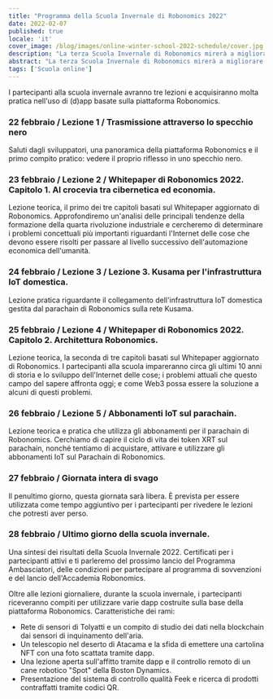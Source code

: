 ```yaml
---
title: "Programma della Scuola Invernale di Robonomics 2022"
date: 2022-02-07
published: true
locale: 'it'
cover_image: /blog/images/online-winter-school-2022-schedule/cover.jpg
description: "La terza Scuola Invernale di Robonomics mirerà a migliorare le esperienze degli utenti delle applicazioni decentralizzate nei compiti di controllo dei dispositivi intelligenti, inclusi scenari robotici complessi."
abstract: "La terza Scuola Invernale di Robonomics mirerà a migliorare le esperienze degli utenti delle applicazioni decentralizzate nei compiti di controllo dei dispositivi intelligenti, inclusi scenari robotici complessi."
tags: ['Scuola online']
---
```


<PostExpiredInfo/>

I partecipanti alla scuola invernale avranno tre lezioni e acquisiranno molta pratica nell'uso di (d)app basate sulla piattaforma Robonomics.

<TextCard>

### 22 febbraio / Lezione 1 / Trasmissione attraverso lo specchio nero

Saluti dagli sviluppatori, una panoramica della piattaforma Robonomics e il primo compito pratico: vedere il proprio riflesso in uno specchio nero.

</TextCard>

<TextCard>

### 23 febbraio / Lezione 2 / Whitepaper di Robonomics 2022. Capitolo 1. Al crocevia tra cibernetica ed economia.

Lezione teorica, il primo dei tre capitoli basati sul Whitepaper aggiornato di Robonomics. Approfondiremo un'analisi delle principali tendenze della formazione della quarta rivoluzione industriale e cercheremo di determinare i problemi concettuali più importanti riguardanti l'Internet delle cose che devono essere risolti per passare al livello successivo dell'automazione economica dell'umanità.

</TextCard>

<TextCard>

### 24 febbraio / Lezione 3 / Lezione 3. Kusama per l'infrastruttura IoT domestica.

Lezione pratica riguardante il collegamento dell'infrastruttura IoT domestica gestita dal parachain di Robonomics sulla rete Kusama.

</TextCard>

<TextCard>

### 25 febbraio / Lezione 4 / Whitepaper di Robonomics 2022. Capitolo 2. Architettura Robonomics.

Lezione teorica, la seconda di tre capitoli basati sul Whitepaper aggiornato di Robonomics. I partecipanti alla scuola impareranno circa gli ultimi 10 anni di storia e lo sviluppo dell'Internet delle cose; i problemi attuali che questo campo del sapere affronta oggi; e come Web3 possa essere la soluzione a alcuni di questi problemi.

</TextCard>

<TextCard>

### 26 febbraio / Lezione 5 / Abbonamenti IoT sul parachain.

Lezione teorica e pratica che utilizza gli abbonamenti per il parachain di Robonomics. Cerchiamo di capire il ciclo di vita dei token XRT sul parachain, nonché tentiamo di acquistare, attivare e utilizzare gli abbonamenti IoT sul Parachain di Robonomics.

</TextCard>

<TextCard>

### 27 febbraio / Giornata intera di svago

Il penultimo giorno, questa giornata sarà libera. È prevista per essere utilizzata come tempo aggiuntivo per i partecipanti per rivedere le lezioni che potresti aver perso.

</TextCard>

<TextCard>

### 28 febbraio / Ultimo giorno della scuola invernale.

Una sintesi dei risultati della Scuola Invernale 2022. Certificati per i partecipanti attivi e ti parleremo del prossimo lancio del Programma Ambasciatori, delle condizioni per partecipare al programma di sovvenzioni e del lancio dell'Accademia Robonomics.

</TextCard>

Oltre alle lezioni giornaliere, durante la scuola invernale, i partecipanti riceveranno compiti per utilizzare varie dapp costruite sulla base della piattaforma Robonomics. Caratteristiche dei rami:

- Rete di sensori di Tolyatti e un compito di studio dei dati nella blockchain dai sensori di inquinamento dell'aria.
- Un telescopio nel deserto di Atacama e la sfida di emettere una cartolina NFT con una foto scattata tramite dapp.
- Una lezione aperta sull'affitto tramite dapp e il controllo remoto di un cane robotico "Spot" della Boston Dynamics.
- Presentazione del sistema di controllo qualità Feek e ricerca di prodotti contraffatti tramite codici QR.